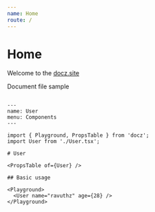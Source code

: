 ---
name: Home
route: /
---

# Home

Welcome to the [docz.site](https://www.docz.site)

Document file sample

```

---
name: User
menu: Components
---

import { Playground, PropsTable } from 'docz';
import User from './User.tsx';

# User

<PropsTable of={User} />

## Basic usage

<Playground>
  <User name="ravuthz" age={28} />
</Playground>

```
